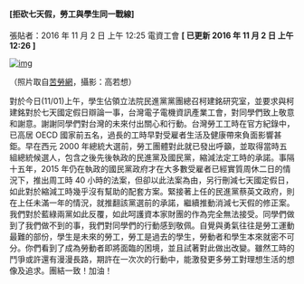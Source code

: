 #### [拒砍七天假，勞工與學生同一戰線]

張貼者：2016 年 11 月 2 日 上午 12:25 電資工會 **[ 已更新 2016 年 11 月 2 日 上午 12:26 ]**

[![img](http://www.tueeit.org.tw/_/rsrc/1478017576803/announce/20161102/%E8%8B%A6%E5%8B%9E%E7%B6%B2-%E7%B4%8430%E5%90%8D%E6%8B%92%E7%A0%8D%E4%B8%83%E5%A4%A9%E5%81%87%E9%9D%92%E5%B9%B4%E7%AA%81%E8%A5%B2%E6%9F%AF%E5%BB%BA%E9%8A%98%E8%BE%A6%E5%85%AC%E5%AE%A4%EF%BC%88%E6%94%9D%E5%BD%B1%EF%BC%9A%E9%AB%98%E8%8B%A5%E6%83%B3%EF%BC%89.jpg?height=225&width=400)](http://www.tueeit.org.tw/announce/20161102/苦勞網-約30名拒砍七天假青年突襲柯建銘辦公室（攝影：高若想）.jpg?attredirects=0)

（照片取自[苦勞網](http://www.coolloud.org.tw/node/86766)，攝影：高若想）

對於今日(11/01)上午，學生佔領立法院民進黨黨團總召柯建銘研究室，並要求與柯建銘對於七天國定假日辯論一事，台灣電子電機資訊產業工會，對同學們致上敬意和謝意。謝謝同學們對台灣的未來付出關心和行動。台灣勞工工時在官方紀錄中，已高居 OECD 國家前五名，過長的工時早對受雇者生活及健康帶來負面影響甚鉅。早在西元 2000 年總統大選前，勞工團體對此就已發出呼籲，並取得當時五組總統候選人，包含之後先後執政的民進黨及國民黨，縮減法定工時的承諾。事隔十五年，2015 年仍在執政的國民黨政府才在大多數受雇者已經實質周休二日的情況下，推出周工時 40 小時的法案，但卻以此法案為由，另行刪減七天國定假日，如此對於縮減工時幾乎沒有幫助的配套方案。緊接著上任的民進黨蔡英文政府，則在上任未滿一年的情況，就推翻該黨選前的承諾，繼續推動消減七天假的修正案。我們對於藍綠兩黨如此反覆，如此呵護資本家財團的作為完全無法接受。同學們做到了我們做不到的事，我們對同學們的行動感到敬佩。自覺與勇氣往往是勞工運動最難的部份，學生是未來的勞工，勞工是過去的學生，勞動者和學生本來就密不可分。你們看到了成為勞動者即將面臨的困境，並且試著對此做出改變。雖然工時的鬥爭或許還有漫漫長路，期許在一次次的行動中，能激發更多勞工對理想生活的想像及追求。團結一致！加油！
